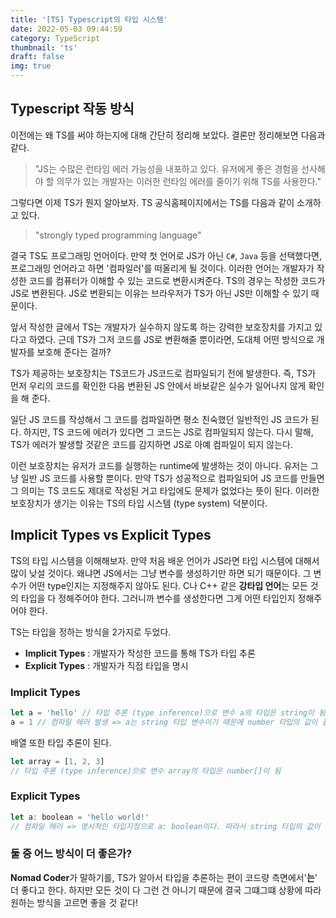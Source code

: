 ```yaml
---
title: '[TS] Typescript의 타입 시스템'
date: 2022-05-03 09:44:59
category: TypeScript
thumbnail: 'ts'
draft: false
img: true
---
```



## Typescript 작동 방식

이전에는 왜 TS를 써야 하는지에 대해 간단히 정리해 보았다. 결론만 정리해보면 다음과 같다.

> "JS는 수많은 런타임 에러 가능성을 내포하고 있다. 유저에게 좋은 경험을 선사해야 할 의무가 있는 개발자는 이러한 런타임 에러를 줄이기 위해 TS를 사용한다."

그렇다면 이제 TS가 뭔지 알아보자. TS 공식홈페이지에서는 TS를 다음과 같이 소개하고 있다.

> "strongly typed programming language"

결국 TS도 프로그래밍 언어이다. 만약 첫 언어로 JS가 아닌 `C#`, `Java` 등을 선택했다면, 프로그래밍 언어라고 하면 '컴파일러'를 떠올리게 될 것이다. 이러한 언어는 개발자가 작성한 코드를 컴퓨터가 이해할 수 있는 코드로 변환시켜준다. TS의 경우는 작성한 코드가 JS로 변환된다. JS로 변환되는 이유는 브라우저가 TS가 아닌 JS만 이해할 수 있기 때문이다.

앞서 작성한 글에서 TS는 개발자가 실수하지 않도록 하는 강력한 보호장치를 가지고 있다고 하였다. 근데 TS가 그저 코드를 JS로 변환해줄 뿐이라면, 도대체 어떤 방식으로 개발자를 보호해 준다는 걸까?

TS가 제공하는 보호장치는 TS코드가 JS코드로 컴파일되기 전에 발생한다. 즉, TS가 먼저 우리의 코드를 확인한 다음 변환된 JS 안에서 바보같은 실수가 일어나지 않게 확인을 해 준다.

일단 JS 코드를 작성해서 그 코드를 컴파일하면 평소 친숙했던 일반적인 JS 코드가 된다. 하지만, TS 코드에 에러가 있다면 그 코드는 JS로 컴파일되지 않는다. 다시 말해, TS가 에러가 발생할 것같은 코드를 감지하면 JS로 아예 컴파일이 되지 않는다.

이런 보호장치는 유저가 코드를 실행하는 runtime에 발생하는 것이 아니다. 유저는 그냥 일반 JS 코드를 사용할 뿐이다.
만약 TS가 성공적으로 컴파일되어 JS 코드를 만들면 그 의미는 TS 코드도 제대로 작성된 거고 타입에도 문제가 없었다는 뜻이 된다. 이러한 보호장치가 생기는 이유는 TS의 타입 시스템 (type system) 덕분이다.

## Implicit Types vs Explicit Types

TS의 타입 시스템을 이해해보자. 만약 처음 배운 언어가 JS라면 타입 시스템에 대해서 많이 낮설 것이다. 왜냐면 JS에서는 그냥 변수를 생성하기만 하면 되기 때문이다. 그 변수가 어떤 type인지는 지정해주지 않아도 된다. C나 C++ 같은 **강타입 언어**는 모든 것의 타입을 다 정해주어야 한다. 그러니까 변수를 생성한다면 그게 어떤 타입인지 정해주어야 한다.

TS는 타입을 정하는 방식을 2가지로 두었다.

- **Implicit Types** : 개발자가 작성한 코드를 통해 TS가 타입 추론
- **Explicit Types** : 개발자가 직접 타입을 명시

### Implicit Types

```js
let a = 'hello' // 타입 추론 (type inference)으로 변수 a의 타입은 string이 됨
a = 1 // 컴파일 에러 발생 => a는 string 타입 변수이기 때문에 number 타입의 값이 올 수 없음
```

배열 또한 타입 추론이 된다.

```js
let array = [1, 2, 3]
// 타입 추론 (type inference)으로 변수 array의 타입은 number[]이 됨
```

### Explicit Types

```js
let a: boolean = 'hello world!'
// 컴파일 에러 => 명시적인 타입지정으로 a: boolean이다. 따라서 string 타입의 값이 올 수 없다.
```

### 둘 중 어느 방식이 더 좋은가?

**Nomad Coder**가 말하기를, TS가 알아서 타입을 추론하는 편이 코드량 측면에서'**는**' 더 좋다고 한다. 하지만 모든 것이 다 그런 건 아니기 때문에 결국 그떄그떄 상황에 따라 원하는 방식을 고르면 좋을 것 같다!
